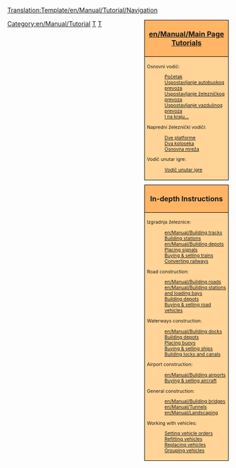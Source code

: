 <noinclude>[[Translation:Template/en/Manual/Tutorial/Navigation]]</noinclude><noinclude></noinclude>
<!--
Napomena:
Akvadukti spadaju u 'mostove' (sa vezom ka građenju ustava i kanala), pošto su akvadukti faktički mostovi, ali za brodove.

Mogući vodiči u budućnosti, koji se ne nalaze na listi
- [[Industrijske usluge/Sr]] / [[FIRS prohod]]
- Multistanice
--><div style="float:right; padding-left:12px; background:none;">
<div style="width:180px; border:1px solid #000000; background:#ffb466; padding:5px; -moz-border-radius-topleft:5px; -moz-border-radius-topright:5px; font-size: 12pt;">
<center><strong><font size="3">[[en/Manual/Main Page]] [[en/Manual/Tutorial/Main Page|Tutorials]]</font></strong></center>
</div>
<div style="width:180px;  border:1px solid black; border-top-width: 0px; background:#ffd496; padding:5px; font-size: 8pt;">

Osnovni vodič:
:[[sr/Manual/Tutorial/Main Page|Početak]]
:[[sr/Manual/Tutorial/Autobusi|Uspostavljanje autobuskog prevoza]]
:[[sr/Manual/Tutorial/Vozovi|Uspostavljanje železničkog prevoza]]
:[[sr/Manual/Tutorial/Avioni|Uspostavljanje vazdušnog prevoza]]
:[[sr/Manual/Tutorial/Zaključak|I na kraju...]]
Napredni železnički vodiči:
:[[sr/Vodič/Dve platforme|Dve platforme]]
:[[sr/Vodič/Dva koloseka|Dva koloseka]]
:[[sr/Vodič/Osnovna mreža|Osnovna mreža]]
Vodič unutar igre:
:[[sr/Vodič unutar igre|Vodič unutar igre]]

</div>

<div style="width:180px; border:1px solid #000000; background:#ffb466; padding:5px; font-size: 12pt; margin-top: 10px;">
<center><strong><font size="3">In-depth Instructions</font></strong></center>
</div>
<div style="width:180px;  border:1px solid black; border-top-width: 0px; background:#ffd496; padding:5px; -moz-border-radius-bottomleft:5px; -moz-border-radius-bottomright:8px; font-size: 8pt;">
<span style="font-weight:bold;">

Izgradnja železnice:
:[[en/Manual/Building tracks]]
:[[en/Manual/Building railway stations|Building stations]]
:[[en/Manual/Building depots]]
:[[en/Manual/Building signals|Placing signals]]
:[[en/Manual/Buying trains|Buying &amp; selling trains]]
:[[en/Manual/Convert rail|Converting railways]]

Road construction:
:[[en/Manual/Building roads]]
:[[en/Manual/Building stations and loading bays]]
:[[en/Manual/Building road depots|Building depots]]
:[[en/Manual/Buying road vehicles|Buying &amp; selling road vehicles]]

Waterways construction:
:[[en/Manual/Building docks]]
:[[en/Manual/Building ship depots|Building depots]]
:[[en/Manual/Building buoys|Placing buoys]]
:[[en/Manual/Buying ships|Buying &amp; selling ships]]
:[[en/Manual/Building canals|Building locks and canals]]

Airport construction:
:[[en/Manual/Building airports]]
:[[en/Manual/Buying aircraft|Buying &amp; selling aircraft]]

General construction:
:[[en/Manual/Building bridges]]
:[[en/Manual/Tunnels]]
:[[en/Manual/Landscaping]]

Working with vehicles:
:[[en/Manual/Orders|Setting vehicle orders]]
:[[en/Manual/Refit|Refitting vehicles]]
:[[en/Manual/Replace vehicles|Replacing vehicles]]
:[[en/Manual/Vehicle groups|Grouping vehicles]]

</span>
</div>
</div><includeonly>[[Category:en/Manual/Tutorial]]</includeonly><noinclude>

[[Category:en/Templates|T]][[Category:en/Navigation|T]]
</noinclude>